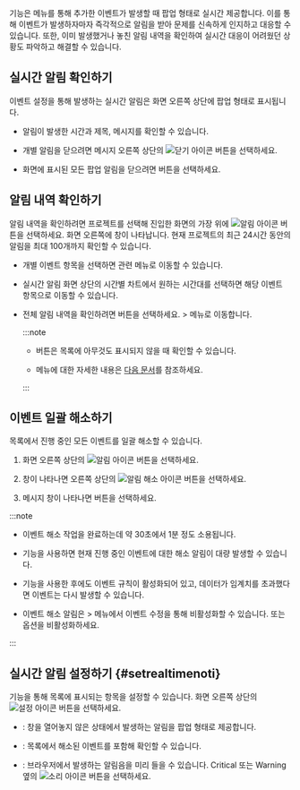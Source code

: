 <Cmdname sid="sms_alert_status" className="uitext" /> 기능은 <Cmdname sid="side_eventSetting" className="uitext" /> 메뉴를 통해 추가한 이벤트가 발생할 때 팝업 형태로 실시간 제공합니다. 이를 통해 이벤트가 발생하자마자 즉각적으로 알림을 받아 문제를 신속하게 인지하고 대응할 수 있습니다. 또한, 이미 발생했거나 놓친 알림 내역을 확인하여 실시간 대응이 어려웠던 상황도 파악하고 해결할 수 있습니다.

## 실시간 알림 확인하기

이벤트 설정을 통해 발생하는 실시간 알림은 화면 오른쪽 상단에 팝업 형태로 표시됩니다.

<ImgLang img="ui-home/main-ui-realtime-notification-popup.png" desc="실시간 알림" />

* 알림이 발생한 시간과 제목, 메시지를 확인할 수 있습니다.

* 개별 알림을 닫으려면 메시지 오른쪽 상단의 ![닫기 아이콘](/img/ico-close.svg) 버튼을 선택하세요.

* 화면에 표시된 모든 팝업 알림을 닫으려면 <Cmdname sid="BTN08345" className="uitext" /> 버튼을 선택하세요.

## 알림 내역 확인하기

알림 내역을 확인하려면 프로젝트를 선택해 진입한 화면의 가장 위에 ![알림 아이콘](/img/ico-noti.svg) 버튼을 선택하세요. 화면 오른쪽에 <Cmdname sid="sms_alert_status" className="uitext" /> 창이 나타납니다. 현재 프로젝트의 최근 24시간 동안의 알림을 최대 100개까지 확인할 수 있습니다.

<ImgLang img="ui-home/main-ui-realtime-notification.png" desc="실시간 알림" />

* 개별 이벤트 항목을 선택하면 관련 메뉴로 이동할 수 있습니다.

* 실시간 알림 화면 상단의 시간별 차트에서 원하는 시간대를 선택하면 해당 이벤트 항목으로 이동할 수 있습니다.

  <ImgLang img="ui-home/main-ui-realtime-notification-select-time.png" desc="실시간 알림" className="width-400" />

* 전체 알림 내역을 확인하려면 <Cmdname sid="total_event_history" className="uitext" /> 버튼을 선택하세요. <Cmdname sid="side_event" className="uitext" /> &gt; <Cmdname sid="side_eventHistory" className="uitext" /> 메뉴로 이동합니다.

  <ImgLang img="ui-home/main-ui-realtime-notification-all-history.png" desc="실시간 알림" className="width-400" />

  :::note

  * <Cmdname sid="total_event_history" className="uitext" /> 버튼은 <Cmdname sid="sms_alert_status" className="uitext" /> 목록에 아무것도 표시되지 않을 때 확인할 수 있습니다.

  * <Cmdname sid="side_eventHistory" className="uitext" /> 메뉴에 대한 자세한 내용은 [다음 문서](set-event-history)를 참조하세요.

  :::

## 이벤트 일괄 해소하기

<Cmdname sid="sms_alert_status" className="uitext" /> 목록에서 진행 중인 모든 이벤트를 일괄 해소할 수 있습니다.

<ImgLang img="ui-home/main-ui-realtime-notification-resolve.png" desc="이벤트 일괄 해소" />

1. 화면 오른쪽 상단의 ![알림 아이콘](/img/ico-noti.svg) 버튼을 선택하세요.

1. <Cmdname sid="sms_alert_status" className="uitext" /> 창이 나타나면 오른쪽 상단의 ![알림 해소 아이콘](/img/ic-check-circle.svg) 버튼을 선택하세요.

1. 메시지 창이 나타나면 <Cmdname sid="DSC08323" className="uitext" /> 버튼을 선택하세요.

:::note

* 이벤트 해소 작업을 완료하는데 약 30초에서 1분 정도 소용됩니다.

* <Cmdname sid="add_ack_to_project" className="uitext" /> 기능을 사용하면 현재 진행 중인 이벤트에 대한 해소 알림이 대량 발생할 수 있습니다.

* <Cmdname sid="add_ack_to_project" className="uitext" /> 기능을 사용한 후에도 이벤트 규칙이 활성화되어 있고, 데이터가 임계치를 초과했다면 이벤트는 다시 발생할 수 있습니다.

* 이벤트 해소 알림은 <Cmdname sid="side_event" className="uitext" /> &gt; <Cmdname sid="side_eventSetting" className="uitext" /> 메뉴에서 이벤트 수정을 통해 비활성화할 수 있습니다. <Cmdname sid="CNT08320" className="uitext" /> 또는 <Cmdname sid="CNT08326" className="uitext" /> 옵션을 비활성화하세요.

:::

## 실시간 알림 설정하기 {#setrealtimenoti}

<Cmdname sid="TTL08411" className="uitext" /> 기능을 통해 목록에 표시되는 항목을 설정할 수 있습니다. <Cmdname sid="sms_alert_status" className="uitext" /> 화면 오른쪽 상단의 ![설정 아이콘](/img/ico-setting.svg) 버튼을 선택하세요.

<ImgLang img="ui-home/main-ui-realtime-notification-settings.png" desc="실시간 알림 설정" />

* <Cmdname sid="ITM08412" className="uitext" />: <Cmdname sid="sms_alert_status" className="uitext" /> 창을 열어놓지 않은 상태에서 발생하는 알림을 팝업 형태로 제공합니다.

* <Cmdname sid="ITM08413" className="uitext" />: <Cmdname sid="sms_alert_status" className="uitext" /> 목록에서 해소된 이벤트를 포함해 확인할 수 있습니다.

* <Cmdname sid="DSC08409" className="uitext" />: 브라우저에서 발생하는 알림음을 미리 들을 수 있습니다. <span className="vslow">Critical</span> 또는 <span className="slow">Warning</span> 옆의 ![소리 아이콘](/img/ico-noti-sound.svg) 버튼을 선택하세요.